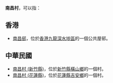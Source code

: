 '''南昌村'''，可以指：

==香港==
* [[南昌邨|南昌邨]]，位於[[香港|香港]][[九龍|九龍]][[深水埗區|深水埗區]]的一個公共屋邨。

==中華民國==
* [[南昌村_(新竹縣)|南昌村 (新竹縣)]]，位於[[新竹縣|新竹縣]][[橫山鄉_(臺灣)|橫山鄉]]的一個村。
* [[南昌村_(花蓮縣)|南昌村 (花蓮縣)]]，位於[[花蓮縣|花蓮縣]][[吉安鄉|吉安鄉]]的一個村。

{{消歧義|cat=三字地名消歧義}}